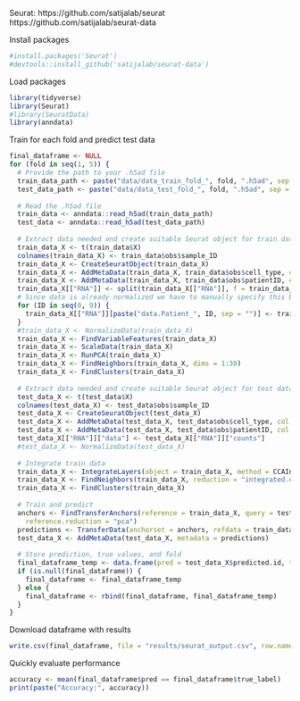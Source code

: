 
Seurat: https://github.com/satijalab/seurat 
https://github.com/satijalab/seurat-data 

Install packages
```r
#install.packages('Seurat')
#devtools::install_github('satijalab/seurat-data')
```


Load packages
```r
library(tidyverse)
library(Seurat)
#library(SeuratData)
library(anndata)
```

Train for each fold and predict test data
```r
final_dataframe <- NULL
for (fold in seq(1, 5)) {
  # Provide the path to your .h5ad file
  train_data_path <- paste("data/data_train_fold_", fold, ".h5ad", sep = "")
  test_data_path <- paste("data/data_test_fold_", fold, ".h5ad", sep = "")
  
  # Read the .h5ad file
  train_data <- anndata::read_h5ad(train_data_path)
  test_data <- anndata::read_h5ad(test_data_path)
  
  # Extract data needed and create suitable Seurat object for train data
  train_data_X <- t(train_data$X)
  colnames(train_data_X) <- train_data$obs$sample_ID
  train_data_X <- CreateSeuratObject(train_data_X)
  train_data_X <- AddMetaData(train_data_X, train_data$obs$cell_type, col.name = "cell_type")
  train_data_X <- AddMetaData(train_data_X, train_data$obs$patientID, col.name = "patientID")
  train_data_X[["RNA"]] <- split(train_data_X[["RNA"]], f = train_data_X$patientID)
  # Since data is already normalized we have to manually specify this by doing:
  for (ID in seq(0, 9)) {
    train_data_X[["RNA"]][paste("data.Patient_", ID, sep = "")] <- train_data_X[["RNA"]][paste("counts.Patient_", ID, sep = "")]
  }
  #train_data_X <- NormalizeData(train_data_X)
  train_data_X <- FindVariableFeatures(train_data_X)
  train_data_X <- ScaleData(train_data_X)
  train_data_X <- RunPCA(train_data_X)
  train_data_X <- FindNeighbors(train_data_X, dims = 1:30)
  train_data_X <- FindClusters(train_data_X)
  
  # Extract data needed and create suitable Seurat object for test data
  test_data_X <- t(test_data$X)
  colnames(test_data_X) <- test_data$obs$sample_ID
  test_data_X <- CreateSeuratObject(test_data_X)
  test_data_X <- AddMetaData(test_data_X, test_data$obs$cell_type, col.name = "cell_type")
  test_data_X <- AddMetaData(test_data_X, test_data$obs$patientID, col.name = "patientID")
  test_data_X[["RNA"]]["data"] <- test_data_X[["RNA"]]["counts"]
  #test_data_X <- NormalizeData(test_data_X)
  
  # Integrate train data
  train_data_X <- IntegrateLayers(object = train_data_X, method = CCAIntegration, orig.reduction = "pca", new.reduction = "integrated.cca", verbose = FALSE, k.weight = 50) # Needed to reduce k.weight from 100 to 50 since certain bacth effects have less than 100 samples
  train_data_X <- FindNeighbors(train_data_X, reduction = "integrated.cca", dims = 1:30)
  train_data_X <- FindClusters(train_data_X)
  
  # Train and predict
  anchors <- FindTransferAnchors(reference = train_data_X, query = test_data_X, dims = 1:30,
    reference.reduction = "pca")
  predictions <- TransferData(anchorset = anchors, refdata = train_data_X$cell_type, dims = 1:30)
  test_data_X <- AddMetaData(test_data_X, metadata = predictions)
  
  # Store prediction, true values, and fold
  final_dataframe_temp <- data.frame(pred = test_data_X$predicted.id, true_label = test_data_X$cell_type, fold = fold)
  if (is.null(final_dataframe)) {
    final_dataframe <- final_dataframe_temp
  } else {
    final_dataframe <- rbind(final_dataframe, final_dataframe_temp)
  }
}

```

Download dataframe with results
```r
write.csv(final_dataframe, file = "results/seurat_output.csv", row.names = TRUE)
```

Quickly evaluate performance
```r
accuracy <- mean(final_dataframe$pred == final_dataframe$true_label)
print(paste("Accuracy:", accuracy))
```

